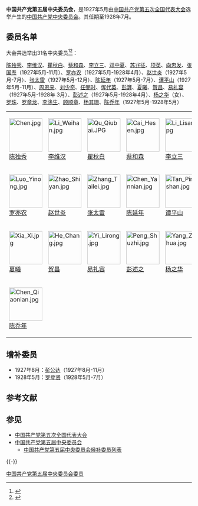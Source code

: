 '''中国共产党第五届中央委员会'''，是1927年5月由[[中国共产党第五次全国代表大会|中国共产党第五次全国代表大会]]选举产生的[[中国共产党中央委员会|中国共产党中央委员会]]。其任期至1928年7月。

== 委员名单 ==
大会共选举出31名中央委员<ref>{{cite web|title=中国共产党第五届中央领导机构|url=http://cpc.people.com.cn/GB/64162/64168/64557/4428292.html|publisher=中国共产党新闻网|accessdate=2012-02-25|archive-date=2011-05-19|archive-url=https://web.archive.org/web/20110519103510/http://cpc.people.com.cn/GB/64162/64168/64557/4428292.html|dead-url=no}}</ref><ref>{{cite web|title=第五届中央委员会（1927年5月—1928年7月）|url=http://cpc.people.com.cn/GB/64162/139962/8437282.html|publisher=中国共产党新闻网|accessdate=2012-02-25|archive-date=2020-06-06|archive-url=https://web.archive.org/web/20200606184947/http://cpc.people.com.cn/GB/64162/139962/8437282.html|dead-url=no}}</ref>：

[[陈独秀|陈独秀]]、[[李维汉|李维汉]]、[[瞿秋白|瞿秋白]]、[[蔡和森|蔡和森]]、[[李立三|李立三]]、[[邓中夏|邓中夏]]、[[苏兆征|苏兆征]]、[[项英|项英]]、[[向忠发|向忠发]]、[[张国焘|张国焘]]（1927年5月-11月）、[[罗亦农|罗亦农]]（1927年5月-1928年4月）、[[赵世炎|赵世炎]]（1927年5月-7月）、[[张太雷|张太雷]]（1927年5月-12月）、[[陈延年|陈延年]]（1927年5月-7月）、[[谭平山|谭平山]]（1927年5月-11月）、[[周恩来|周恩来]]、[[刘少奇|刘少奇]]、[[任弼时|任弼时]]、[[恽代英|恽代英]]、[[彭湃|彭湃]]、[[夏曦|夏曦]]、[[贺昌|贺昌]]、[[易礼容|易礼容]]（1927年5月-1928年 3月）、[[彭述之|彭述之]]（1927年5月-1928年4月）、[[杨之华|杨之华]]（女）、[[罗珠_(中共中央委员)|罗珠]]、[[罗章龙|罗章龙]]、[[李涤生|李涤生]]、[[顾顺章|顾顺章]]、[[杨其珊|杨其珊]]、[[陈乔年|陈乔年]]（1927年5月-1928年5月）

{| class="wikitable" style="text-align: center;"
|[[File:Chen.jpg|90px]]<br />[[陈独秀|陈独秀]]
|[[File:Li_Weihan.jpg|90px]]<br />[[李维汉|李维汉]]
|[[File:Qu_Qiubai.JPG|90px]]<br />[[瞿秋白|瞿秋白]]
|[[File:Cai_Hesen.jpg|90px]]<br />[[蔡和森|蔡和森]]
|[[File:Li_Lisan.jpg|90px]]<br />[[李立三|李立三]]
|[[File:Deng_Zhongxia.jpg|90px]]<br />[[邓中夏|邓中夏]]
|[[File:Su_Zhaozheng.jpg|90px]]<br />[[苏兆征|苏兆征]]
|[[File:Xiang_Ying3.jpg|90px]]<br />[[项英|项英]]
|[[File:Xiang_Chongfai.jpg|90px]]<br />[[向忠发|向忠发]]
|[[File:Zhang_Guotao3.jpg|90px]]<br />[[张国焘|张国焘]]
|-
|[[File:Luo_Yinong.jpg|90px]]<br />[[罗亦农|罗亦农]]
|[[File:Zhao_Shiyan.jpg|90px]]<br />[[赵世炎|赵世炎]]
|[[File:Zhang_Tailei.jpg|90px]]<br />[[张太雷|张太雷]]
|[[File:Chen_Yannian.jpg|90px]]<br />[[陈延年|陈延年]]
|[[File:Tan_Pingshan.jpg|90px]]<br />[[谭平山|谭平山]]
|[[File:Premier_Zhou_1924.jpg|90px]]<br />[[周恩来|周恩来]]
|[[File:LiuShaoqi_Colour.jpg|90px]]<br />[[刘少奇|刘少奇]]
|[[File:1938_Chinese_Comintern_Ren_Bishi.jpg|90px]]<br />[[任弼时|任弼时]]
|[[File:Yun_Daiying.jpg|90px]]<br />[[恽代英|恽代英]]
|[[File:Peng_Pai.jpg|90px]]<br />[[彭湃|彭湃]]
|-
|[[File:Xia_Xi.jpg|90px]]<br />[[夏曦|夏曦]]
|[[File:He_Chang.jpg|90px]]<br />[[贺昌|贺昌]]
|[[File:Yi_Lirong.jpg|90px]]<br />[[易礼容|易礼容]]
|[[File:Peng_Shuzhi.jpg|90px]]<br />[[彭述之|彭述之]]
|[[File:Yang_Zhihua.jpg|90px]]<br />[[杨之华|杨之华]]
|[[罗珠_(中共中央委员)|罗珠]]
|[[File:Luo_Zhanglong.jpg|90px]]<br />[[罗章龙|罗章龙]]
|[[李涤生|李涤生]]
|[[File:Gu_Shunzhang.jpg|92px]]<br />[[顾顺章|顾顺章]]
|[[杨其珊|杨其珊]]
|-
|[[File:Chen_Qiaonian.jpg|90px]]<br />[[陈乔年|陈乔年]]
|}

==增补委员==
*1927年8月：[[彭公达|彭公达]]（1927年8月-11月）
*1928年5月：[[罗登贤|罗登贤]]（1928年5月-7月）

== 参考文献 ==
{{reflist}}

== 参见 ==
{{Portal box|中国共产党|中华人民共和国|人物}}
* [[中国共产党第五次全国代表大会|中国共产党第五次全国代表大会]]
* [[中国共产党第五届中央委员会|中国共产党第五届中央委员会]]
** [[中国共产党第五届中央委员会候补委员列表|中国共产党第五届中央委员会候补委员列表]]

{{-}}
{{start box}}
{{s-before|[[中国共产党第四届中央委员会委员列表|第四届]]}}
{{s-title|[[中国共产党中央委员会|中共中央]]委員列表|第五届}}
{{s-after|[[中国共产党第六届中央委员会委员列表|第六届]]}}
{{end box}}

{{中国共产党的有关信息|中央}}

[[Category:中国共产党第五届中央委员会委员|]]